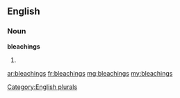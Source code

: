 ==English==

===Noun===
'''bleachings'''

# {{plural of|bleaching}}

[[Category:English plurals]]

[[ar:bleachings]]
[[fr:bleachings]]
[[mg:bleachings]]
[[my:bleachings]]